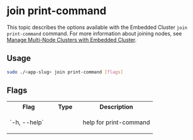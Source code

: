 # join print-command

This topic describes the options available with the Embedded Cluster `join print-command` command. For more information about joining nodes, see [Manage Multi-Node Clusters with Embedded Cluster](/enterprise/embedded-manage-nodes).

## Usage

```bash
sudo ./<app-slug> join print-command [flags]
```

## Flags

<table>
  <tr>
    <th width="30%">Flag</th>
    <th width="20%">Type</th>
    <th width="50%">Description</th>
  </tr>
  <tr>
     <td>`-h, --help`</td>
     <td></td>
     <td>
        <p>help for print-command</p>
     </td>
  </tr>
</table>

